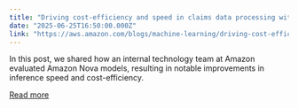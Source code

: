 ```yaml
---
title: "Driving cost-efficiency and speed in claims data processing with Amazon Nova Micro and Amazon Nova Lite"
date: "2025-06-25T16:50:00.000Z"
link: "https://aws.amazon.com/blogs/machine-learning/driving-cost-efficiency-and-speed-in-claims-data-processing-with-amazon-nova-micro-and-amazon-nova-lite/"
---
```


In this post, we shared how an internal technology team at Amazon evaluated Amazon Nova models, resulting in notable improvements in inference speed and cost-efficiency.

[Read more](https://aws.amazon.com/blogs/machine-learning/driving-cost-efficiency-and-speed-in-claims-data-processing-with-amazon-nova-micro-and-amazon-nova-lite/)
